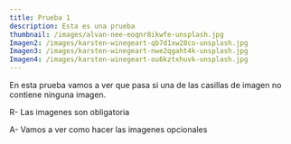 ```yaml
---
title: Prueba 1
description: Esta es una prueba
thumbnail: /images/alvan-nee-eoqnr8ikwfe-unsplash.jpg
Imagen2: /images/karsten-winegeart-qb7d1xw28co-unsplash.jpg
Imagen3: /images/karsten-winegeart-nwe2qgaht4k-unsplash.jpg
Imagen4: /images/karsten-winegeart-ou6kztxhuvk-unsplash.jpg
---
```

E﻿n esta prueba vamos a ver que pasa si una de las casillas de imagen no contiene ninguna imagen.

R﻿- Las imagenes son obligatoria

A﻿- Vamos a ver como hacer las imagenes opcionales
